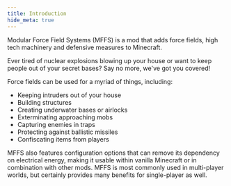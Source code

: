 ```yaml
---
title: Introduction
hide_meta: true
---
```


Modular Force Field Systems (MFFS) is a mod that adds force fields, high tech machinery and defensive measures to
Minecraft.

Ever tired of nuclear explosions blowing up your house or want to keep people out of your secret bases?
Say no more, we've got you covered!

Force fields can be used for a myriad of things, including:

- Keeping intruders out of your house
- Building structures
- Creating underwater bases or airlocks
- Exterminating approaching mobs
- Capturing enemies in traps
- Protecting against ballistic missiles
- Confiscating items from players

MFFS also features configuration options that can remove its dependency on electrical energy, making it usable within
vanilla Minecraft or in combination with other mods. MFFS is most commonly used in multi-player worlds,
but certainly provides many benefits for single-player as well.
